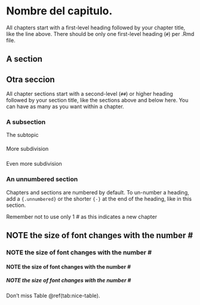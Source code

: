 # Nombre del capitulo. {#intro}

All chapters start with a first-level heading followed by your chapter title, like the line above. There should be only one first-level heading (`#`) per .Rmd file.



## A section

## Otra seccion

All chapter sections start with a second-level (`##`) or higher heading followed by your section title, like the sections above and below here. You can have as many as you want within a chapter.

### A subsection {.unnumbered}

The subtopic

#### 

More subdivision

##### 

Even more subdivision

### An unnumbered section {.unnumbered}

Chapters and sections are numbered by default. To un-number a heading, add a `{.unnumbered}` or the shorter `{-}` at the end of the heading, like in this section.

Remember not to use only 1 *\#* as this indicates a new chapter

## NOTE the size of font changes with the number *\#*

### NOTE the size of font changes with the number *\#*

#### NOTE the size of font changes with the number *\#*

##### NOTE the size of font changes with the number *\#*

Don't miss Table \@ref(tab:nice-table).
